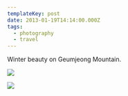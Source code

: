 ```yaml
---
templateKey: post
date: 2013-01-19T14:14:00.000Z
tags:
  - photography
  - travel
---
```

Winter beauty on Geumjeong Mountain.

![](../../static/assets/20130119-IMG_5858.jpg)

![](../../static/assets/20130119-IMG_5838.jpg)
